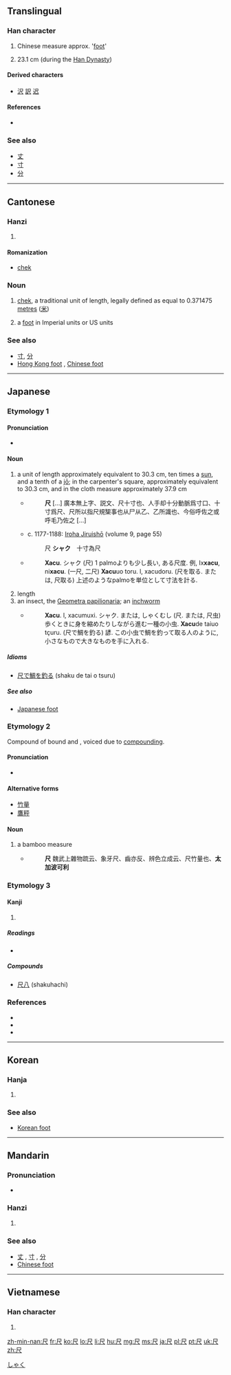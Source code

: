==Translingual==

===Han character===
{{Han char|rn=44|rad=尸|as=01|sn=4|four=7780<sub>7</sub>|canj=尸人 (SO)}}

# Chinese measure approx. '[[foot]]'
# {{archaic|lang=mul}} 23.1 cm (during the [[w:Han Dynasty|Han Dynasty]])

====Derived characters====
* [[沢]] [[訳]] [[迟]]

====References====
* {{Han ref|kx=0299.320|dkj=07632|dj=0595.100|hdz=20964.020|uh=5C3A|ud=23610|bh=A4D8|bd=42200}}

===See also===
* [[丈]]
* [[寸]]
* [[分]]

----

==Cantonese==

===Hanzi===
{{yue-hanzi|jyut=|y=chek3}}

# {{defn|lang=yue|sort=尸01}}

====Romanization====
* [[chek#Cantonese|chek]]

===Noun===
{{yue-noun|ts|tas=尺|HK=chek}}

# {{Hong Kong|lang=yue}} [[chek]], a traditional unit of length, legally defined as equal to 0.371475 [[metre]]s ([[米]])
# {{slang|North American Cantonese|lang=yue}} a [[foot]] in Imperial units or US units

===See also===
* [[寸]], [[分]]
* [[Hong Kong foot]] , [[Chinese foot]]

----

==Japanese==

===Etymology 1===

====Pronunciation====
* {{IPA|/ɕaku/|lang=ja}}

====Noun====
{{ja-noun|k|hira=しゃく|rom=shaku}}

# a unit of length approximately equivalent to 30.3 cm, ten times a [[寸|sun]], and a tenth of a [[丈|jō]]; in the carpenter's square, approximately equivalent to 30.3 cm, and in the cloth measure approximately 37.9 cm
#* {{RQ:Wamyō Ruijushō|6|46}}
#*: '''尺''' [...] 廣本無上字、説文、尺十寸也、人手却十分動脈爲寸口、十寸爲尺、尺所以指尺規榘事也从尸从乙、乙所識也、今俗呼佐之或呼毛乃佐之 [...]
#* c. 1177-1188: [[w:Iroha Jiruishō|Iroha Jiruishō]] (volume 9, page 55)
#*: 尺 '''シャク'''　十寸為尺
#* {{RQ:Nippo Jisho|741}}
#*: '''Xacu'''. シャク (尺) 1 palmoよりも少し長い, ある尺度. 例, Ix'''xacu''', ni'''xacu'''. (一尺, 二尺) '''Xacu'''uo toru. l, xacudoru. (尺を取る. または, 尺取る) 上述のようなpalmoを単位として寸法を計る.
# length
# an insect, the [[w:Geometer moth#Caterpillars|Geometra papilionaria]]; an [[inchworm]]
#* {{RQ:Nippo Jisho|741}}
#*: '''Xacu'''. l, xacumuxi. シャク. または, しゃくむし (尺. または, 尺虫) 歩くときに身を縮めたりしながら進む一種の小虫. '''Xacu'''de taiuo tçuru. (尺で鯛を釣る) 諺. この小虫で鯛を釣って取る人のように, 小さなもので大きなものを手に入れる.

=====Idioms=====
* [[尺で鯛を釣る]] (shaku de tai o tsuru)

=====See also=====
* [[Japanese foot]]

===Etymology 2===
Compound of bound {{term|竹|taka|bamboo}} and {{term|測り|hakari}}, voiced due to [[w:Rendaku|compounding]].

====Pronunciation====
* {{IPA|/takabakari/|lang=ja}}

====Alternative forms====
* [[竹量]]
* [[鷹秤]]

====Noun====
{{ja-noun|k|hira=たかばかり|rom=takabakari}}

# a bamboo measure
#* {{RQ:Wamyō Ruijushō|6|46}}
#*: '''尺''' 魏武上雜物䟽云、象牙尺、齒亦反、辨色立成云、尺竹量也、'''太加波可利'''

===Etymology 3===

====Kanji====
{{ja-kanji|grade=6|rs=尸01}}

# {{defn|lang=ja|sort=尸01}}

=====Readings=====
* {{ja-readings|on=[[しゃく]] (shaku), [[せき]] (seki)|kun=[[ものさし]] (monosashi)}}

=====Compounds=====
* [[尺八]] (shakuhachi)

===References===
* {{R:Nippo Jisho}}
* {{R:Wamyō Ruijushō}}
* {{reference-book
  | last = Tadakane
  | first = Tachibana
  | coauthors = [[w:Masamune Atsuo|Atsuo Masamune]] (ed.)
  | title = [[w:Iroha Jiruishō|Iroha Jiruishō]]
  | publisher = Kazama Shobō
  | year = 1971
  | origyear = c. 1177-1188
  | language = Japanese
}}

[[Category:ja:Units of measure|しゃく]]

----

==Korean==

===Hanja===
{{ko-hanja|hangeul=척|rv=[[cheok]]|mr=ch'ŏk}}

# {{defn|lang=ko|sort=尸01}}

===See also===
* [[Korean foot]]

----

==Mandarin==

===Pronunciation===
* {{audio|Zh-chi.ogg|Audio}}

===Hanzi===
{{cmn-hanzi|pin=[[chǐ]] ([[chi3]]), [[chě]] ([[che3]])|wg=ch'ih<sup>3</sup>, ch'e<sup>3</sup>}}

# {{defn|lang=cmn|sort=尸01}}

===See also===
* [[丈]] , [[寸]] , [[分]]
* [[Chinese foot]]

----

==Vietnamese==

===Han character===
{{vi-hantu|[[xích]], [[xách]], [[xế]], [[xệch]], [[xịch]], [[sệch]], [[xạch]]|rs=尸01}}

# {{defn|lang=vi|sort=尸01}}

[[zh-min-nan:尺]]
[[fr:尺]]
[[ko:尺]]
[[lo:尺]]
[[li:尺]]
[[hu:尺]]
[[mg:尺]]
[[ms:尺]]
[[ja:尺]]
[[pl:尺]]
[[pt:尺]]
[[uk:尺]]
[[zh:尺]]